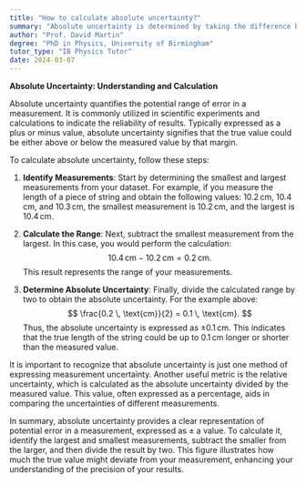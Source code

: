 ```yaml
---
title: "How to calculate absolute uncertainty?"
summary: "Absolute uncertainty is determined by taking the difference between the largest and smallest measurements, then dividing that value by two."
author: "Prof. David Martin"
degree: "PhD in Physics, University of Birmingham"
tutor_type: "IB Physics Tutor"
date: 2024-03-07
---
```


**Absolute Uncertainty: Understanding and Calculation**

Absolute uncertainty quantifies the potential range of error in a measurement. It is commonly utilized in scientific experiments and calculations to indicate the reliability of results. Typically expressed as a plus or minus value, absolute uncertainty signifies that the true value could be either above or below the measured value by that margin.

To calculate absolute uncertainty, follow these steps:

1. **Identify Measurements**: Start by determining the smallest and largest measurements from your dataset. For example, if you measure the length of a piece of string and obtain the following values: $10.2 \, \text{cm}$, $10.4 \, \text{cm}$, and $10.3 \, \text{cm}$, the smallest measurement is $10.2 \, \text{cm}$, and the largest is $10.4 \, \text{cm}$.

2. **Calculate the Range**: Next, subtract the smallest measurement from the largest. In this case, you would perform the calculation: 
$$
10.4 \, \text{cm} - 10.2 \, \text{cm} = 0.2 \, \text{cm}.
$$
This result represents the range of your measurements.

3. **Determine Absolute Uncertainty**: Finally, divide the calculated range by two to obtain the absolute uncertainty. For the example above:
$$
\frac{0.2 \, \text{cm}}{2} = 0.1 \, \text{cm}.
$$
Thus, the absolute uncertainty is expressed as ±$0.1 \, \text{cm}$. This indicates that the true length of the string could be up to $0.1 \, \text{cm}$ longer or shorter than the measured value.

It is important to recognize that absolute uncertainty is just one method of expressing measurement uncertainty. Another useful metric is the relative uncertainty, which is calculated as the absolute uncertainty divided by the measured value. This value, often expressed as a percentage, aids in comparing the uncertainties of different measurements.

In summary, absolute uncertainty provides a clear representation of potential error in a measurement, expressed as ± a value. To calculate it, identify the largest and smallest measurements, subtract the smaller from the larger, and then divide the result by two. This figure illustrates how much the true value might deviate from your measurement, enhancing your understanding of the precision of your results.
    